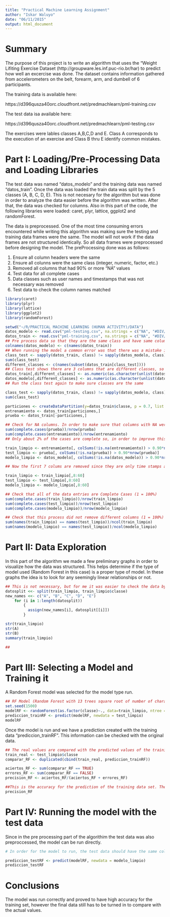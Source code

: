 ```yaml
---
title: "Practical Machine Learning Assignment"
author: "Iskar Waluyo"
date: "06/11/2015"
output: html_document
---
```

# Summary

The purpose of this project is to write an algorithm that uses the "Weight Lifiting Exercise Dataset (http://groupware.les.inf.puc-rio.br/har) to predict how well an excercise was done. The dataset contains information gathered from accelerometers on the belt, forearm, arm, and dumbell of 6 participants. 

The training data is available here: 

https://d396qusza40orc.cloudfront.net/predmachlearn/pml-training.csv

The test data isa available here: 

https://d396qusza40orc.cloudfront.net/predmachlearn/pml-testing.csv

The exercises were lables classes A,B,C,D and E. Class A corresponds to the execution of an exercise and Class B thru E identify common mistakes. 

# Part I: Loading/Pre-Processing Data and Loading Libraries

The test data was named "datos_modelo" and the training data was named "datos_train". Once the data was loaded the train data was split by the 5 classes (A, B, C, D, E). This is not necesary for the algorithm but was done in order to analyze the data easier before the algorithm was written. After that, the data was checked for columns. Also in this part of the code, the following libraries were loaded: caret, plyr, lattice, ggplot2 and randomForest.  

The data is preprocessed. One of the most time consuming errors encountered while writing this algorithm was making sure the testing and training data frames were the same. The model will not work if the data frames are not structured identically. So all data frames were preprocessed before designing the model. The preProcessing done was as follows: 

1. Ensure all column headers were the same
2. Ensure all colunns were the same class (integer, numeric, factor, etc.)
3. Removed all columns that had 90% or more "NA" values
4. Test data for all complete cases 
5. Data classes such as user names and timestamps that was not necessary was removed
6. Test data to check the column names matched

```r
library(caret)
library(plyr)
library(lattice)
library(ggplot2)
library(randomForest)

setwd("~/R/PRACTICAL MACHINE LEARNING (HUMAN ACTIVITY)/DATA")
datos_modelo <- read.csv("pml-testing.csv", na.strings = c("NA", "#DIV/0!"))
datos_train <- read.csv("pml-training.csv", na.strings = c("NA", "#DIV/0!"))
## Pre process data so that they are the same class and have same column names
colnames(datos_modelo) <- c(names(datos_train))
## When running the model a common error was that there was a mistake in the types of data for each data set, so a data class check was designed
class_test <- sapply(datos_train, class) != sapply(datos_modelo, class)
sum(class_test)
different_classes <- c(names(subset(datos_train[class_test])))
## Class test shows there are 3 columns that are different classes, so these are now changed
datos_train[,different_classes] <- as.numeric(as.character(unlist(datos_train[,different_classes])))
datos_modelo[,different_classes] <- as.numeric(as.character(unlist(datos_modelo[,different_classes])))
## Run the class test again to make sure classes are the same

class_test <- sapply(datos_train, class) != sapply(datos_modelo, class)
sum(class_test)

particiones <- createDataPartition(y=datos_train$classe, p = 0.7, list = FALSE)
entrenamiento <- datos_train[particiones,]
prueba <- datos_train[-particiones,]

## Check for NA columns. In order to make sure that columns with NA were the same in both training and testing sets. Both were tested then the lists were checed for duplicates. 
sum(complete.cases(prueba))/nrow(prueba)
sum(complete.cases(entrenamiento))/nrow(entrenamiento)
## Only about 2% of the cases are complete so, in order to improve this, all columns with less than 90% of rows filled are removed. New data sets are created with this filter

train_limpio <- entrenamiento[, colSums(!is.na(entrenamiento)) > 0.90*nrow(entrenamiento)]
test_limpio <- prueba[, colSums(!is.na(prueba)) > 0.90*nrow(prueba)]
modelo_limpio <- datos_modelo[, colSums(!is.na(datos_modelo)) > 0.90*nrow(datos_modelo)]

## Now the first 7 colums are removed since they are only time stamps and usernames. This can also be factors that affect how well an exercise was done, but will not be considered in this case. 

train_limpio <- train_limpio[,8:60]
test_limpio <- test_limpio[,8:60]
modelo_limpio <- modelo_limpio[,8:60]

## Check that all of the data entries are Complete Cases (1 = 100%)
sum(complete.cases(train_limpio))/nrow(train_limpio)
sum(complete.cases(test_limpio))/nrow(test_limpio)
sum(complete.cases(modelo_limpio))/nrow(modelo_limpio)

## Check that this process did not remove different columns (1 = 100%)
sum(names(train_limpio) == names(test_limpio))/ncol(train_limpio)
sum(names(modelo_limpio) == names(test_limpio))/ncol(modelo_limpio)

```

# Part II: Data Exploration

In this part of the algorithm we made a few preliminary graphs in order to visualize how the data was structured. This helps determine if the type of model used (Random Forest in this case) is a proper type of model. In these graphs the idea is to look for any seemingly linear relationships or not. 

```r

## This is not necessary, but for me it was easier to check the data by class before deciding what model to use. 
datosplit <<- split(train_limpio, train_limpio$classe)
new_names <<- c("A", "B", "C", "D", "E")
    for (i in 1:length(datosplit)) 
        {
          assign(new_names[i], datosplit[[i]])
        }  

str(train_limpio)
str(A)
str(B)
summary(train_limpio)

##

```

# Part III: Selecting a Model and Training it 

A Random Forest model was selected for the model type run. 

```r

## RF Model (Random Forest with 13 trees square root of number of characteristics)
set.seed(1500)
modelRF <- randomForest(as.factor(classe)~., data=train_limpio, ntree = 100)
prediccion_trainRF <- predict(modelRF, newdata = test_limpio)
modelRF
```

Once the model is run and we have a prediction created with the training data "prediccion_trainRF". This information can be checked with the original data. 

```r
## The real values are compared with the predicted values of the training data
train_real <- test_limpio$classe
comparar_RF <- duplicated(cbind(train_real, prediccion_trainRF))

aciertos_RF <- sum(comparar_RF == TRUE)
errores_RF <- sum(comparar_RF == FALSE)
precision_RF <- aciertos_RF/(aciertos_RF + errores_RF)

##This is the accuracy for the prediction of the training data set. The high accuracy is probably due to model overfitting because there are many predictors (more than 50). 
precision_RF

```

# Part IV: Running the model with the test data

Since in the pre processing part of the algorithim the test data was also preproccessed, the model can be run directly. 


```r
# In order for the model to run, the test data should have the same columns, so it should be subset

prediccion_testRF <- predict(modelRF, newdata = modelo_limpio)
prediccion_testRF

```

# Conclusions

The model was run correctly and proved to have high accuracy for the training set, however the final data still has to be turned in to compare with the actual values.
